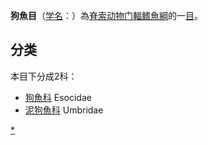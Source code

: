 {{Automatic Taxobox
| fossil_range = {{fossilrange|晚白垩世|现今}}
| image = Esox lucius1.jpg
| image_width = 250px
| image_caption = [[白斑狗魚|白斑狗魚]] ''Esox lucius''
| taxon =Esociformes
| authority = [[彼得·布莱克尔|Bleeker]], 1859
| subdivision_ranks = [[科|科]]
| subdivision =
*[[狗魚科|狗魚科]] Esocidae
*[[泥狗魚科|泥狗魚科]] Umbridae
}}

'''狗魚目'''（[[学名|学名]]：{{lang|la|Esociformes}}）為[[脊索动物门|脊索动物门]][[輻鳍魚綱|輻鳍魚綱]]的一[[目_(生物)|目]]。

==分类==
本目下分成2科：
*[[狗魚科|狗魚科]] Esocidae
*[[泥狗魚科|泥狗魚科]] Umbridae

{{輻鰭魚}}
{{Taxonbar|from=Q379768}}

[[Category:狗魚目|*]]